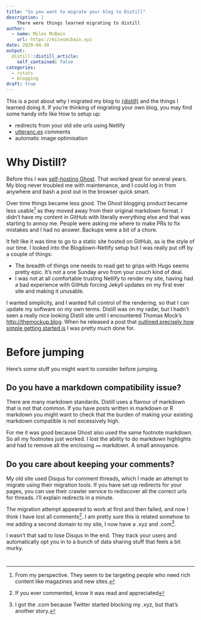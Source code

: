 ```yaml
---
title: "So you want to migrate your blog to Distill"
description: |
    There were things learned migrating to distill
author:
  - name: Miles McBain
    url: https://milesmcbain.xyz
date: 2020-04-30
output:
  distill::distill_article:
    self_contained: false
categories:
  - rstats
  - blogging
draft: true
---
```


This is a post about why I migrated my blog to
[{distill}](https://rstudio.github.io/distill/blog.html) and the things I
learned doing it. If you're thinking of migrating your own blog, you may find
some handy info like How to setup up:

* redirects from your old site urls using Netlify
* [utteranc.es](http://utteranc.es) comments
* automatic image optimisation

# Why Distill?

Before this I was [self-hosting
Ghost](https://milesmcbain.xyz/posts/a-fully-dockerised-ghost-blog/). That
worked great for several years. My blog never troubled me with maintenance, and I
could log in from anywhere and bash a post out in the browser quick smart.

Over time things became less good. The Ghost blogging product became less usable^[From my perspective. They seem to be targeting people who need rich content like magazines and new sites.] as they moved away from their original markdown format. I didn't have my content in GitHub with literally everything else and that was starting to annoy me. People were asking me where to make PRs to fix mistakes and I had no answer. Backups were a bit of a chore.

It felt like it was time to go to a static site hosted on GitHub, as is the style of our time. I looked into the Blogdown-Netlify setup but I was really put off by a couple of things:

* The breadth of things one needs to read get to grips with Hugo
  seems pretty epic. It's not a one Sunday arvo from your couch kind of deal.
* I was not at all comfortable trusting Netlify to render my site, having had a
  bad experience with GitHub forcing Jekyll updates on my first ever site and
  making it unusable.

I wanted simplicity, and I wanted full control of the rendering, so that I can
update my software on my own terms. Distill was on my radar, but I hadn't seen a really nice looking Distill site until I encountered Thomas Mock's [http://themockup.blog](http://themockup.blog). When he released a post that [outlined precisely how simple getting started is](https://themockup.blog/posts/2020-08-01-building-a-blog-with-distill/) I was pretty much done for.


# Before jumping

Here's some stuff you might want to consider before jumping.

## Do you have a markdown compatibility issue?

There are many markdown standards. Distill uses a flavour of markdown that is
not that common. If you have posts written in markdown or R markdown you might
want to check that the burden of making your existing markdown compatible is not
excessively high.

For me it was good because Ghost also used the same footnote markdown. So all my
footnotes just worked. I lost the ability to do markdown highlights and had to remove all the enclosing `==` markdown. A small annoyance.

## Do you care about keeping your comments?

My old site used Disqus for comment threads, which I made an attempt to migrate using their migration tools. If you have set up redirects for your pages, you can use their crawler service to rediscover all the correct urls for threads. I'll explain redirects in a minute. 

The migration attempt appeared to work at first and then failed, and now I think I have lost all comments^[If you ever commented, know it was read and appreciated]. I am pretty sure this is related somehow to me adding a second domain to my site, I now have a .xyz and .com^[I got the .com because Twitter started blocking my .xyz, but that's another story.].

I wasn't that sad to lose Disqus in the end. They track your users and automatically opt you in to a bunch of data sharing stuff that feels a bit murky.

# 
